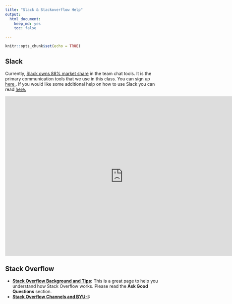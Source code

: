 ```yaml
---
title: "Slack & Stackoverflow Help"
output:
  html_document:
    keep_md: yes
    toc: false

---
```



```r
knitr::opts_chunk$set(echo = TRUE)
```


## Slack

Currently, [Slack owns 88% market share](https://zapier.com/blog/slack-versus-hipchat/) in the team chat tools. It is the primary communication tools that we use in this class.  You can sign up [here.](https://byuidwv.slack.com/signup). If you would like some additional help on how to use Slack you can read [here.](https://get.slack.help/hc/en-us/articles/115004071768)

<iframe width="760" height="515" src="https://www.youtube.com/embed/7sqVXngvWbI" frameborder="0" allow="autoplay; encrypted-media" allowfullscreen></iframe>

## Stack Overflow

- **[Stack Overflow Background and Tips](http://duncanlock.net/blog/2013/06/14/the-smart-guide-to-stack-overflow-zero-to-hero/):**  This is a great page to help you understand how Stack Overflow works. Please read the **Ask Good Questions** section.
- **[Stack Overflow Channels and BYU-I](stack_byui.html):**